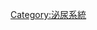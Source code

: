 <noinclude>{{NoteTA|zh-cn:肾小球;zh-hk:腎小球;zh-tw:絲球體|zh-cn:亨利氏环;zh-hk:亨利氏環;zh-tw:亨耳環管}}</noinclude>
{{Navbox
| name = 泌尿系統
| title = [[解剖學]]：[[泌尿系统]]（{{le|Terminologia Anatomica|Terminologia Anatomica|TA A08}}, [[Terminologia Histologica|TH H3.06]], {{le|List of subjects in Gray's Anatomy: XI. Splanchnology#The urinary organs|List of subjects in Gray's Anatomy: XI. Splanchnology#The urinary organs|GA 11.1215}}）
| state = {{{state|autocollapse}}}
| titlestyle = background:#BBEEBB
| groupstyle = background:#BBEEBB;
| listclass = hlist
| group1 = 腹腔
| list1 = {{Navbox subgroup
| groupstyle = background:#BBEEBB;
| group1 = [[腎]]
| list1 = {{Navbox subgroup
| groupstyle = background:#BBEEBB;
| group1 = 分層
| list1 =
* {{le|肾鞘膜|Renal fascia}}
* {{le|肾小囊|Renal capsule}}
* [[肾皮质]]
** {{le|肾柱|Renal column}}
* {{le|肾髓质|Renal medulla}}
** {{le|肾窦|Renal sinus}}
** {{le|肾锥体|Renal pyramids}}
** {{le|腎髓質|medullary interstitium}}
* {{le|肾叶|Renal lobe}}
* {{le|皮质小叶|Cortical lobule}}
* {{le|髓射线 (解剖学)|Medullary ray (anatomy)|髓射线}}
* [[腎單位|腎元]]
| group2 = {{le|肾循环|renal circulation|肾动脉}}
| list2 =
* {{le|肾叶动脉|Renal artery}}
* {{le|肾的节段动脉|Segmental arteries of kidney|节段动脉}}
* {{le|肾叶动脉|Interlobar arteries}}
* {{le|肾的弓状动脉|Arcuate arteries of the kidney|弓状动脉}}
* {{le|叶间动脉|Interlobular arteries}}
* [[入球小动脉]]
* {{le|出球小動脈|Efferent arteriole}}
| group3 = [[肾小管]]
| list3 =
* [[肾小体]]
** [[肾小球]]
** [[鮑氏囊]]
* {{le|近曲小管|Proximal tubule}}
* {{le|亨利氏环|Loop of Henle}}
** {{le|亨利氏环下降支|Descending limb of loop of Henle|下降支}}
** {{le|亨利氏环细上升支|Thin ascending limb of loop of Henle|细上升支}}
** {{le|亨利氏环粗上升支|Thick ascending limb of loop of Henle|粗上升支}}
* {{le|远曲小管|Distal convoluted tubule}}
* {{le|接合小管|Connecting tubule}}
* {{le|集合小管|Collecting duct system}}
* {{le|肾乳头|Renal papilla}}
* {{le|肾小盏|Minor calyx}}
* {{le|肾大盏|Major calyx}}
* [[腎盂]]
| group4 = {{le|肾循环|renal circulation|肾静脉}}
| list4 =
* {{le|输出小动脉|Efferent arteriole}}
* {{le|腎小管周圍毛細血管|Peritubular capillaries}}/{{le|直小管|Vasa recta}}
* {{le|弓状静脉|Arcuate vein}}
* {{le|叶间静脉|Interlobar veins}}
* {{le|肾静脉|Renal vein}}
| group5 = {{le|肾小球旁体|Juxtaglomerular apparatus|JGA}}
| list5 =
* [[致密斑]]
* [[鄰腎小球細胞]]
* [[腎小球系膜]]/[[腎小球外系膜细胞]]
| group6 = 濾過作用
| list6 =
* [[肾小球基底膜]]
* [[足細胞]]
* [[濾過裂隙]]
* [[腎小球系膜]]/[[腎小球內系膜細胞]]
* [[腎小管液]]

}}
| group2 = [[输尿管]]
| list2 =
* [[輸尿管口]]
* {{le|外膜|Adventitia}}
* {{le|肌层|Muscular layer}}
* [[黏膜]]
* [[腎盂輸尿管移行部]]

}}
| group2 = 骨盆腔
| list2 = {{Navbox subgroup
| groupstyle = background:#BBEEBB;
| group1 = [[膀胱]]
| list1 =
* [[膀胱顶]]
* [[膀胱懸雍垂|懸雍垂]]
* [[膀胱颈]]
* {{le|脐正中韧带|Median umbilical ligament}}
* {{le|肌层|Muscular layer}}
** {{le|膀胱三角区|Trigone of urinary bladder}}
** [[逼尿肌]]
* [[黏膜]]
* [[粘膜下层]]
| group2 = [[尿道]]
| list2 =
* [[尿道括约肌]]
** {{le|男性尿道外括約肌}}
** {{le|女性尿道外括約肌}}
** {{le|尿道內括約肌}}

}}
| belowstyle = background: transparent; padding: 0px;
| below = {{Urinary system navs}}

}}<noinclude>
{{collapsible option}}
{{解剖學導航文檔}}
[[Category:泌尿系統]]


</noinclude>